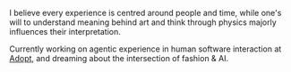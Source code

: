 
<NameTransition />

I believe every experience is centred around people and time, while one's will to understand meaning behind art and think through physics majorly influences their interpretation.

Currently working on agentic experience in human software interaction at [Adopt](/work), and dreaming about the intersection of fashion & AI.

